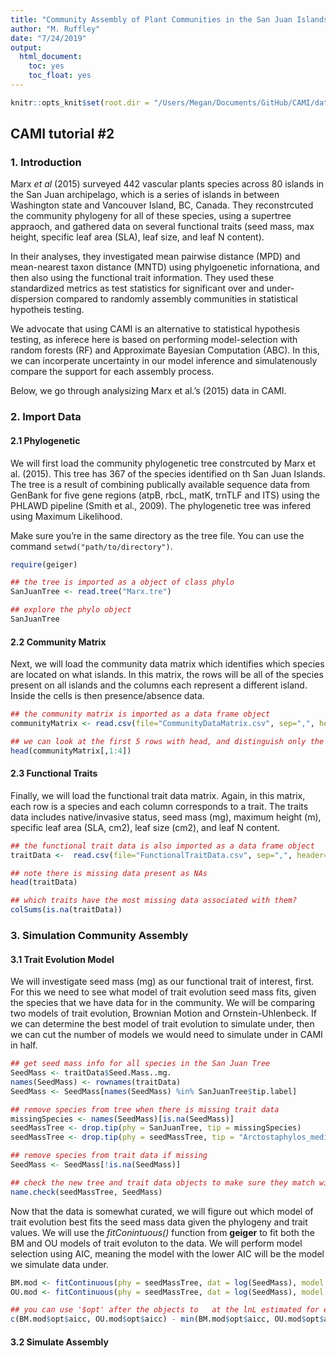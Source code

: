 ```yaml
---
title: "Community Assembly of Plant Communities in the San Juan Islands"
author: "M. Ruffley"
date: "7/24/2019"
output:
  html_document:
    toc: yes
    toc_float: yes
---
```


```r
knitr::opts_knit$set(root.dir = "/Users/Megan/Documents/GitHub/CAMI/data/Marx_data")
```

## CAMI tutorial #2   {-}

### 1. Introduction 

Marx *et al* (2015) surveyed 442 vascular plants species across 80 islands in the San Juan archipelago, which is a series of islands in between Washington state and Vancouver Island, BC, Canada. They reconstrcuted the community phylogeny for all of these species, using a supertree appraoch, and gathered data on several functional traits (seed mass, max height, specific leaf area (SLA), leaf size, and leaf N content). 

In their analyses, they investigated mean pairwise distance (MPD) and mean-nearest taxon distance (MNTD) using phylgoenetic infornationa, and then also using the functional trait information. They used these standardized metrics as test statistics for significant over and under-dispersion compared to randomly assembly communities in statistical hypotheis testing. 

We advocate that using CAMI is an alternative to statistical hypothesis testing, as inferece here is based on performing model-selection with random forests (RF) and Approximate Bayesian Computation (ABC). In this, we can incorperate uncertainty in our model inference and simulatenously compare the support for each assembly process. 

Below, we go through analysizing Marx et al.'s (2015) data in CAMI. 

### 2. Import Data

#### 2.1 Phylogenetic 

We will first load the community phylogenetic tree constrcuted by Marx et al. (2015). This tree has 367 of the species identified on th San Juan Islands. The tree is a result of combining publically available sequence data from GenBank for five gene regions (atpB, rbcL, matK, trnTLF and ITS) using the PHLAWD pipeline (Smith et al., 2009). The phylogenetic tree was infered using Maximum Likelihood.

Make sure you're in the same directory as the tree file. You can use the command `setwd("path/to/directory")`.

```r
require(geiger)

## the tree is imported as a object of class phylo
SanJuanTree <- read.tree("Marx.tre")

## explore the phylo object
SanJuanTree
```


#### 2.2 Community Matrix

Next, we will load the community data matrix which identifies which species are located on what islands. In this matrix, the rows will be all of the species present on all islands and the columns each represent a different island. Inside the cells is then presence/absence data. 

```r
## the community matrix is imported as a data frame object
communityMatrix <- read.csv(file="CommunityDataMatrix.csv", sep=",", header=T, row.names = 1)

## we can look at the first 5 rows with head, and distinguish only the first 5 columns with [] indexing brackets.
head(communityMatrix[,1:4])
```


#### 2.3 Functional Traits 

Finally, we will load the functional trait data matrix. Again, in this matrix, each row is a species and each column corresponds to a trait. The traits data includes native/invasive status, seed mass (mg), maximum height (m), specific leaf area (SLA, cm2), leaf size (cm2), and leaf N content. 

```r
## the functional trait data is also imported as a data frame object
traitData <-  read.csv(file="FunctionalTraitData.csv", sep=",", header=T, row.names = 1)

## note there is missing data present as NAs
head(traitData)

## which traits have the most missing data associated with them?
colSums(is.na(traitData))
```


### 3. Simulation Community Assembly

#### 3.1 Trait Evolution Model

We will investigate seed mass (mg) as our functional trait of interest, first. For this we need to see what model of trait evolution seed mass fits, given the species that we have data for in the community. We will be comparing two models of trait evolution, Brownian Motion and Ornstein-Uhlenbeck. If we can determine the best model of trait evolution to simulate under, then we can cut the number of models we would need to simulate under in CAMI in half.

```r
## get seed mass info for all species in the San Juan Tree
SeedMass <- traitData$Seed.Mass..mg.
names(SeedMass) <- rownames(traitData)
SeedMass <- SeedMass[names(SeedMass) %in% SanJuanTree$tip.label]

## remove species from tree when there is missing trait data
missingSpecies <- names(SeedMass)[is.na(SeedMass)]
seedMassTree <- drop.tip(phy = SanJuanTree, tip = missingSpecies)
seedMassTree <- drop.tip(phy = seedMassTree, tip = "Arctostaphylos_media")

## remove species from trait data if missing 
SeedMass <- SeedMass[!is.na(SeedMass)]

## check the new tree and trait data objects to make sure they match with name.check()
name.check(seedMassTree, SeedMass)
```

Now that the data is somewhat curated, we will figure out which model of trait evolution best fits the seed mass data given the phylogeny and trait values. We will use the *fitConintuous()* function from **geiger** to fit both the BM and OU models of trait evoluton to the data. We will perform model selection using AIC, meaning the model with the lower AIC will be the model we simulate data under.

```r
BM.mod <- fitContinuous(phy = seedMassTree, dat = log(SeedMass), model = "BM", control=list(niter=1000))
OU.mod <- fitContinuous(phy = seedMassTree, dat = log(SeedMass), model = "OU", bounds=list(alpha=c(0.001, 0.02)), control=list(niter=1000))

## you can use '$opt' after the objects to   at the lnL estimated for each model, as well as the AICc calculated.
c(BM.mod$opt$aicc, OU.mod$opt$aicc) - min(BM.mod$opt$aicc, OU.mod$opt$aicc)
```


#### 3.2 Simulate Assembly

```r




````

